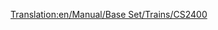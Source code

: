 [[Translation:en/Manual/Base Set/Trains/CS2400]]
{{ru/Manual/Base Set/Trains/Поезда|Image=[[File:en/Manual/Base Set/Trains/Cs2400.png]]
|Cost=£18.750 ($37.500)
|Speed=112 км/ч (70 миль/ч)
|Weight=120 т
|Power=2.400 л.с. (1.790 кВт)
|Annual=£1.599 ($3.198)
|Designed=1965
|Lifespan=20 
|Capacity=н/д
|Description=Описание еще не было написано для данного поезда. Если вы что-нибудь знаете об этом поезде, отредактируйте эту страницу!
|Real-life=Точного прототипа нет, но CS2400 основан на одном из дизельных локомотивов [https://www.wikipedia.org/wiki/Hood unit "Hood"]. 
}}